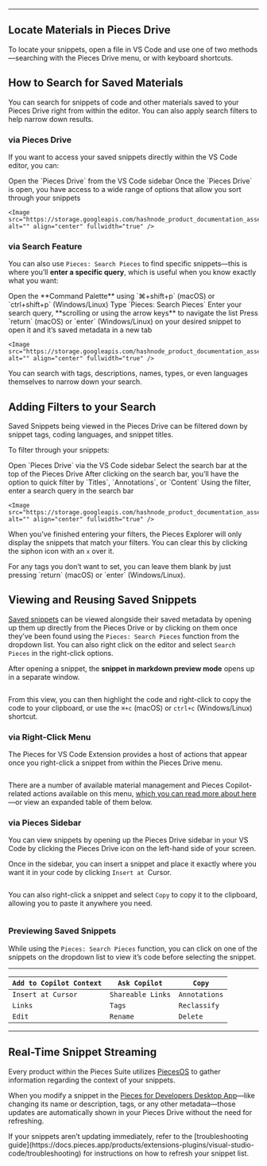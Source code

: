 ***

## Locate Materials in Pieces Drive

To locate your snippets, open a file in VS Code and use one of two methods—searching with the Pieces Drive menu, or with keyboard shortcuts.

## How to Search for Saved Materials

You can search for snippets of code and other materials saved to your Pieces Drive right from within the editor. You can also apply search filters to help narrow down results.

### via Pieces Drive

If you want to access your saved snippets directly within the VS Code editor, you can:

<Steps>
  <Step title="Locate Pieces Drive">
    Open the `Pieces Drive` from the VS Code sidebar
  </Step>

  <Step title="Filter, Search, and Explore">
    Once the `Pieces Drive` is open, you have access to a wide range of options that allow you sort through your snippets

    <Image src="https://storage.googleapis.com/hashnode_product_documentation_assets/vs_code_extension_assets/using_snippets/search_and_reuse/opening_a_snippet.gif" alt="" align="center" fullwidth="true" />
  </Step>
</Steps>

### via Search Feature

You can also use `Pieces: Search Pieces` to find specific snippets—this is where you’ll **enter a specific query**, which is useful when you know exactly what you want:

<Steps>
  <Step title="Open the Command Palette">
    Open the **Command Palette** using `⌘+shift+p` (macOS) or `ctrl+shift+p` (Windows/Linux)
  </Step>

  <Step title="Enter the Command">
    Type `Pieces: Search Pieces`
  </Step>

  <Step title="Enter your Search Query">
    Enter your search query, **scrolling or using the arrow keys** to navigate the list
  </Step>

  <Step title="Choose your Desired Snippet">
    Press `return` (macOS) or `enter` (Windows/Linux) on your desired snippet to open it and it’s saved metadata in a new tab

    <Image src="https://storage.googleapis.com/hashnode_product_documentation_assets/vs_code_extension_assets/using_snippets/search_and_reuse/search_snippets.gif" alt="" align="center" fullwidth="true" />
  </Step>
</Steps>

<Callout type="tip">
  You can search with tags, descriptions, names, types, or even languages themselves to narrow down your search.
</Callout>

## Adding Filters to your Search

Saved Snippets being viewed in the Pieces Drive can be filtered down by snippet tags, coding languages, and snippet titles.

To filter through your snippets:

<Steps>
  <Step title="Open Pieces Drive">
    Open `Pieces Drive` via the VS Code sidebar
  </Step>

  <Step title="Select the Search Bar">
    Select the search bar at the top of the Pieces Drive
  </Step>

  <Step title="Choose the Filter Option">
    After clicking on the search bar, you’ll have the option to quick filter by `Titles`, `Annotations`, or `Content`
  </Step>

  <Step title="Enter your Query">
    Using the filter, enter a search query in the search bar

    <Image src="https://storage.googleapis.com/hashnode_product_documentation_assets/vs_code_extension_assets/using_snippets/search_and_reuse/filtering_snippets.gif" alt="" align="center" fullwidth="true" />
  </Step>
</Steps>

When you’ve finished entering your filters, the Pieces Explorer will only display the snippets that match your filters. You can clear this by clicking the siphon icon with an `x` over it.

<Callout type="tip">
  For any tags you don’t want to set, you can leave them blank by just pressing `return` (macOS) or `enter` (Windows/Linux).
</Callout>

## Viewing and Reusing Saved Snippets

<a target="_blank" href="https://docs.pieces.app/products/extensions-plugins/visual-studio-code/drive/save-snippets">Saved snippets</a> can be viewed alongside their saved metadata by opening up them up directly from the Pieces Drive or by clicking on them once they’ve been found using the `Pieces: Search Pieces` function from the dropdown list. You can also right click on the editor and select `Search Pieces` in the right-click options.

After opening a snippet, the **snippet in markdown preview mode** opens up in a separate window.

<Image src="https://storage.googleapis.com/hashnode_product_documentation_assets/vs_code_extension_assets/using_snippets/search_and_reuse/opened_markdown_snippet.png" alt="" align="center" fullwidth="true" />

From this view, you can then highlight the code and right-click to copy the code to your clipboard, or use the `⌘+c` (macOS) or `ctrl+c` (Windows/Linux) shortcut.

### via Right-Click Menu

The Pieces for VS Code Extension provides a host of actions that appear once you right-click a snippet from within the Pieces Drive menu.

<Image src="https://storage.googleapis.com/hashnode_product_documentation_assets/vs_code_extension_assets/using_snippets/search_and_reuse/right_click_menu_drive.png" alt="" align="center" fullwidth="true" />

There are a number of available material management and Pieces Copilot-related actions available on this menu, [which you can read more about here](https://docs.pieces.app/products/extensions-plugins/visual-studio-code/drive/edit-update#actions-from-the-editing-view)—or view an expanded table of them below.

### via Pieces Sidebar

You can view snippets by opening up the Pieces Drive sidebar in your VS Code by clicking the Pieces Drive icon on the left-hand side of your screen.

Once in the sidebar, you can insert a snippet and place it exactly where you want it in your code by clicking `Insert at `Cursor.

<Image src="https://storage.googleapis.com/hashnode_product_documentation_assets/vs_code_extension_assets/using_snippets/search_and_reuse/insert_at_cursor.gif" alt="" align="center" fullwidth="true" />

You can also right-click a snippet and select `Copy` to copy it to the clipboard, allowing you to paste it anywhere you need.

<Image src="https://storage.googleapis.com/hashnode_product_documentation_assets/vs_code_extension_assets/using_snippets/search_and_reuse/drive_copy_to_clipboard.png" alt="" align="center" fullwidth="true" />

### Previewing Saved Snippets

While using the `Pieces: Search Pieces` function, you can click on one of the snippets on the dropdown list to view it’s code before selecting the snippet.

***

| `Add to Copilot Context` | `Ask Copilot`     | `Copy`        |
| ------------------------ | ----------------- | ------------- |
| `Insert at Cursor`       | `Shareable Links` | `Annotations` |
| `Links`                  | `Tags`            | `Reclassify`  |
| `Edit`                   | `Rename`          | `Delete`      |

***

## Real-Time Snippet Streaming

Every product within the Pieces Suite utilizes <a target="_blank" href="https://docs.pieces.app/products/core-dependencies/pieces-os">PiecesOS</a> to gather information regarding the context of your snippets.

When you modify a snippet in the <a target="_blank" href="https://docs.pieces.app/products/desktop">Pieces for Developers Desktop App</a>—like changing its name or description, tags, or any other metadata—those updates are automatically shown in your Pieces Drive without the need for refreshing.

<Callout type="tip">
  If your snippets aren’t updating immediately, refer to the [troubleshooting guide](https://docs.pieces.app/products/extensions-plugins/visual-studio-code/troubleshooting) for instructions on how to refresh your snippet list.
</Callout>
